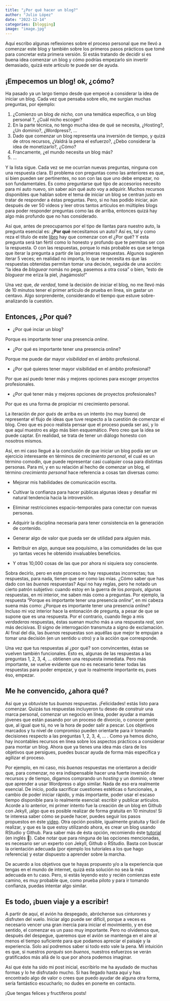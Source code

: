 ```yaml
---
title: "¿Por qué hacer un blog?"
author: "Julio López"
date: "2022-12-14"
categories: [blogging]
image: "image.jpg"
---
```


Aquí escribo algunas reflexiones sobre el proceso personal que me llevó a comenzar este blog y también sobre los primeros pasos prácticos que tomé para concretar esta primera versión. Si estás tratando de decidir si es buena idea comenzar un blog y cómo podrías empezarlo sin invertir demasiado, quizá este artículo te puede ser de ayuda.

## ¡Empecemos un blog! ok, ¿cómo?

Ha pasado ya un largo tiempo desde que empecé a considerar la idea de iniciar un blog. Cada vez que pensaba sobre ello, me surgían muchas preguntas, por ejemplo:

1.   ¿Comienzo un blog *de nicho,* con una temática específica, o un blog personal ?, ¿Cuál nicho escoger?
2.   En la parte técnica, no tengo mucha idea de qué se necesita, ¿Hosting?, ¿Un dominio?, ¿Wordpress?, ...
3.  Dado que comenzar un blog representa una inversión de tiempo, y quizá de otros recursos, ¿Valdrá la pena el esfuerzo?, ¿Debo considerar la idea de monetizarlo?, ¿Cómo?
4.  Francamente, ¿el mundo necesita un blog más?
5.   ...

Y la lista sigue. Cada vez se me ocurrían nuevas preguntas, ninguna con una respuesta clara. El problema con preguntas como las anteriores es que, si bien pueden ser pertinentes, no son con las que uno debe empezar, no son fundamentales. Es como preguntarse qué tipo de accesorios necesito para mi auto nuevo, sin saber aún qué auto voy a adquirir. Muchos recursos disponibles que hablan sobre el tema de iniciar un blog se centran justo en tratar de responder a éstas preguntas. Pero, si no has podido iniciar, aún después de ver 50 videos y leer otros tantos artículos en múltiples blogs para poder responder preguntas como las de arriba, entonces quizá hay algo más profundo que no has considerado.

Así que, antes de preocuparnos por el tipo de llantas para nuestro auto, la pregunta esencial es: ¿**Por qué** necesitamos un auto? Así es, tal y como reza el título de este [libro](https://www.amazon.com.mx/Empieza-por-qu%C3%A9-grandes-l%C3%ADderes/dp/6077483117/ref=sr_1_1?keywords=empieza+con+el+porque&qid=1654986525&sprefix=empie%2Caps%2C117&sr=8-1) hay que comenzar con el ¿Por qué? Y esta pregunta será tan fértil como lo honesto y profundo que te permitas ser con la respuesta. O con las respuestas, porque lo más probable es que se tenga que iterar la pregunta a partir de las primeras respuestas. Algunos sugieren iterar 5 veces; en realidad no importa, lo que se necesita es que las respuestas obtenidas permitan tomar una decisón, seguida de una acción: "la idea de *bloguear* nomás no pega, pasemos a otra cosa" o bien, "esto de *bloguear* me eriza la piel, ¡hagámoslo!"

Una vez que, *de verdad*, tomé la decisión de iniciar el blog, no me llevó más de 10 minutos tener el primer artículo de prueba en línea, sin gastar un centavo. Algo sorprendente, considerando el tiempo que estuve sobre-analizando la cuestión.

## Entonces, ¿Por qué?

-   ¿Por qué inciar un blog?

Porque es importante tener una presencia *online*.

-   ¿Por qué es importante tener una presencia online?

Porque me puede dar mayor *visibilidad* en el ámbito profesional.

-   ¿Por qué quieres tener mayor visibilidad en el ámbito profesional?

Por que así puedo tener más y mejores opciones para escoger proyectos profesionales.

-   ¿Por qué tener más y mejores opciones de proyectos profesionales?

Por que es una forma de propiciar mi crecimiento personal.

La iteración de *por qués* de arriba es un intento (no muy bueno) de representar el flujo de ideas que tuve respecto a la cuestión de comenzar el blog. Creo que es poco realista pensar que el proceso pueda ser así, y lo que aquí muestro es algo más bien esquemático. Pero creo que la idea se puede captar. En realidad, se trata de tener un diálogo honesto con nosotros mismos.

Así, en mi caso llegué a la conclusión de que iniciar un blog podía ser un ejercicio interesante en términos de *crecimiento personal*, el cual es un término comodín, que puede representar casi cualquier cosa para distintas personas. Para mí, y en su relación al hecho de comenzar un blog, el término *crecimiento personal* hace referencia a cosas tan diversas como:

-   Mejorar mis habilidades de comunicación escrita.

-   Cultivar la confianza para hacer públicas algunas ideas y desafiar mi natural tendencia hacia la introversión.

-   Eliminar restricciones espacio-temporales para conectar con nuevas personas.

-   Adquirir la disciplina necesaria para tener consistencia en la generación de contenido.

-   Generar algo de valor que pueda ser de utilidad para alguien más.

-   Retribuir en algo, aunque sea poquísimo, a las comunidades de las que yo tantas veces he obtenido invaluables beneficios.

-   Y otras 10,000 cosas de las que por ahora ni siquiera soy consciente.

Sobra decirlo, pero en este proceso no hay respuestas incorrectas; tus respuestas, para nada, tienen que ser como las mías. ¿Cómo saber que has dado con las *buenas* respuestas? Aquí no hay reglas, pero he notado un cierto patrón subjetivo: cuando estoy en la guerra de los *porqués*, algunas respuestas, en mi interior, me saben más como a preguntas. Por ejemplo, la respuesta "Porque es importante tener una presencia *online*", en mi cabeza suena más como: ¿Porque es importante tener una presencia *online*? Incluso mi voz interior hace la entonación de pregunta, a pesar de que se supone que es una respuesta. Por el contrario, cuando llego a mis *verdaderas* respuestas, éstas suenan mucho más a una respuesta *real*, son más decisivas. El signo de interrogación transmuta a signo de exclamación. Al final del día, las *buenas* respuestas son aquéllas que mejor te empujan a tomar una decisión (en un sentido u otro) y a la acción que corresponde.

Una vez que tus respuestas al ¿por qué? son convincentes, éstas se vuelven también funcionales. Esto es, algunas de las respuestas a las preguntas 1, 2, 3, 4, ... obtienen una respuesta inmediata. Pero más importante, se vuelve evidente que no es necesario tener todas las respuestas para poder empezar, y que lo realmente importante es, pues éso, empezar.

## Me he convencido, ¿ahora qué?

Así que ya obtuviste tus *buenas* respuestas. ¡Felicidades! estás listo para comenzar. Quizás tus respuestas incluyeron tu deseo de construir una marca personal, comenzar un negocio en línea, poder ayudar a mamás jóvenes que están pasando por un proceso de divorcio, o conocer gente que, al igual que tú, no ve la hora de poder salir a pescar. Los objetivos marcados y tu nivel de compromiso pueden orientarte para ir tomando decisiones respecto a las preguntas 1, 2, 3, 4, ... . Como ya hemos dicho, hay incontables recursos en línea sobre los aspectos prácticos a considerar para montar un blog. Ahora que ya tienes una idea más clara de los objetivos que persigues, puedes buscar ayuda de forma más específica y agilizar el proceso.

Por ejemplo, en mi caso, mis *buenas* respuestas me orientaron a decidir que, para comenzar, no era indispensable hacer una fuerte inversión de recursos y de tiempo, digamos comprando un *hosting* y un dominio, o tener que aprender a usar Wordpress o algo similar. Nada de eso era realmente esencial. De inicio, podía sacrificar cuestiones estéticas o funcionales, a cambio de poder iniciar rápido, y más importante, poder usar el escaso tiempo disponible para lo realmente esencial: escribir y publicar artículos. Acorde a lo anterior, mi primer intento fue la creación de un blog en Github con Jekyll, ¡algo que es posible realizar de forma gratuita en 10 minutos! Si te interesa saber cómo se puede hacer, puedes seguir los pasos propuestos en éste [video](https://www.youtube.com/watch?v=lsvRyE5tPQQ&list=LL&index=3). Otra opción posible, igualmente gratuita y fácil de realizar, y que es la que estoy utilizando ahora, es crear un blog usando RStudio y Github. Para saber más de ésta opción, recomiendo éste [tutorial](https://crumplab.com/articles/blog/post_887_8_25_22_quartoblog/index.html) (en inglés 😬). Cabe notar que para ninguna de las opciones mencionadas, es necesario ser un experto con Jekyll, Github o RStudio. Basta con buscar la orientación adecuada (por ejemplo los tutoriales a los que hago referencia) y estar dispuesto a aprender sobre la marcha.

De acuerdo a los objetivos que te hayas propuesto y/o a la experiencia que tengas en el mundo de internet, quizá esta solución no sea la más adecuada en tu caso. Pero, si estás leyendo esto y recién comienzas este camino, es muy probable que, como prueba piloto y para ir tomando confianza, puedas intentar algo similar.

## Es todo, ¡buen viaje y a escribir!

A partir de aquí, el avión ha despegado, abróchense sus cinturones y disfruten del vuelo. Iniciar algo puede ser difícil, porque a veces es necesario vencer una gran inercia para iniciar el movimiento, y en ése sentido, el comenzar es un paso muy importante. Pero no olvidemos que, después del despegue, queremos que el avión se mantenga en el aire al menos el tiempo suficiente para que podamos apreciar el paisaje y la experiencia. Solo así podremos saber si todo esto vale la pena. Mi intuición es que, si nuestros *porqués* son *buenos*, nuestros esfuerzos se verán gratificados más allá de lo que por ahora podemos imaginar.

Así que éste ha sido mi post inicial, escribirlo me ha ayudado de muchas formas y lo he disfrutado mucho. Si has llegado hasta aquí y has encontrado algo de valor o crees que puedo ayudar de alguna otra forma, sería fantástico escucharlo; no dudes en ponerte en contacto.

¡Que tengas felices y fructíferos posts!
